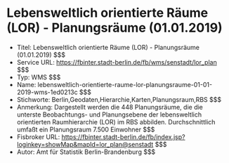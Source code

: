 # Lebensweltlich orientierte Räume (LOR) - Planungsräume (01.01.2019)
- Titel: Lebensweltlich orientierte Räume (LOR) - Planungsräume (01.01.2019) $$$
- Service URL: https://fbinter.stadt-berlin.de/fb/wms/senstadt/lor_plan $$$
- Typ: WMS $$$
- Name: lebensweltlich-orientierte-raume-lor-planungsraume-01-01-2019-wms-1ed0213c $$$
- Stichworte: Berlin,Geodaten,Hierarchie,Karten,Planungsraum,RBS $$$
- Anmerkung: Dargestellt werden die 448 Planungsräume, die die unterste Beobachtungs- und Planungsebene der lebensweltlich orientierten Raumhierarchie (LOR) im RBS abbilden. Durchschnittlich umfaßt ein Planungsraum 7.500 Einwohner $$$
- Fisbroker URL: https://fbinter.stadt-berlin.de/fb/index.jsp?loginkey=showMap&mapId=lor_plan@senstadt $$$
- Autor: Amt für Statistik Berlin-Brandenburg $$$
